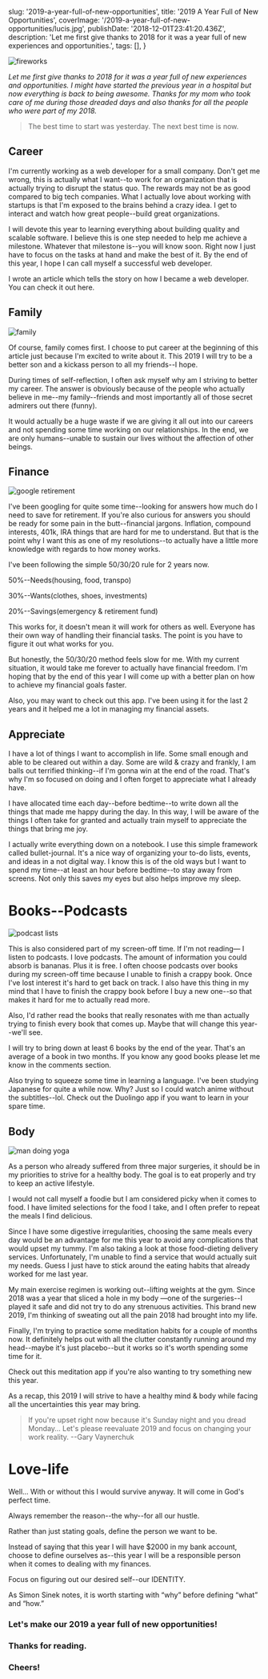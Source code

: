 
  slug: '2019-a-year-full-of-new-opportunities',
  title: '2019 A Year Full of New Opportunities',
  coverImage: '/2019-a-year-full-of-new-opportunities/lucis.jpg',
  publishDate: '2018-12-01T23:41:20.436Z',
  description:
    'Let me first give thanks to 2018 for it was a year full of new experiences and opportunities.',
  tags: [],
}

![fireworks](/img/blog/2019-a-year-full-of-new-opportunities/2019.jpg 'fireworks')

_Let me first give thanks to 2018 for it was a year full of new experiences and opportunities. I might have started the previous year in a hospital but now everything is back to being awesome. Thanks for my mom who took care of me during those dreaded days and also thanks for all the people who were part of my 2018._

> The best time to start was yesterday. The next best time is now.

## Career

I'm currently working as a web developer for a small company. Don't get me wrong, this is actually what I want--to work for an organization that is actually trying to disrupt the status quo. The rewards may not be as good compared to big tech companies. What I actually love about working with startups is that I'm exposed to the brains behind a crazy idea. I get to interact and watch how great people--build great organizations.

I will devote this year to learning everything about building quality and scalable software. I believe this is one step needed to help me achieve a milestone. Whatever that milestone is--you will know soon. Right now I just have to focus on the tasks at hand and make the best of it. By the end of this year, I hope I can call myself a successful web developer.

I wrote an article which tells the story on how I became a web developer. You can check it out here.

## Family

![family](/img/blog/2019-a-year-full-of-new-opportunities/family.jpg 'Family')

Of course, family comes first. I choose to put career at the beginning of this article just because I'm excited to write about it. This 2019 I will try to be a better son and a kickass person to all my friends--I hope.

During times of self-reflection, I often ask myself why am I striving to better my career. The answer is obviously because of the people who actually believe in me--my family--friends and most importantly all of those secret admirers out there (funny).

It would actually be a huge waste if we are giving it all out into our careers and not spending some time working on our relationships. In the end, we are only humans--unable to sustain our lives without the affection of other beings.

## Finance

![google retirement](/img/blog/2019-a-year-full-of-new-opportunities/search-retirement.png 'google retirement')

I've been googling for quite some time--looking for answers how much do I need to save for retirement. If you're also curious for answers you should be ready for some pain in the butt--financial jargons. Inflation, compound interests, 401k, IRA things that are hard for me to understand. But that is the point why I want this as one of my resolutions--to actually have a little more knowledge with regards to how money works.

I've been following the simple 50/30/20 rule for 2 years now.

50%--Needs(housing, food, transpo)

30%--Wants(clothes, shoes, investments)

20%--Savings(emergency & retirement fund)

This works for, it doesn't mean it will work for others as well. Everyone has their own way of handling their financial tasks. The point is you have to figure it out what works for you.

But honestly, the 50/30/20 method feels slow for me. With my current situation, it would take me forever to actually have financial freedom. I'm hoping that by the end of this year I will come up with a better plan on how to achieve my financial goals faster.

Also, you may want to check out this app. I've been using it for the last 2 years and it helped me a lot in managing my financial assets.

## Appreciate

I have a lot of things I want to accomplish in life. Some small enough and able to be cleared out within a day. Some are wild & crazy and frankly, I am balls out terrified thinking--if I'm gonna win at the end of the road. That's why I'm so focused on doing and I often forget to appreciate what I already have.

I have allocated time each day--before bedtime--to write down all the things that made me happy during the day. In this way, I will be aware of the things I often take for granted and actually train myself to appreciate the things that bring me joy.

I actually write everything down on a notebook. I use this simple framework called bullet-journal. It's a nice way of organizing your to-do lists, events, and ideas in a not digital way. I know this is of the old ways but I want to spend my time--at least an hour before bedtime--to stay away from screens. Not only this saves my eyes but also helps improve my sleep.

# Books--Podcasts

![podcast lists](/img/blog/2019-a-year-full-of-new-opportunities/podcasts.png 'podcast lists')

This is also considered part of my screen-off time. If I'm not reading— I listen to podcasts. I love podcasts. The amount of information you could absorb is bananas. Plus it is free. I often choose podcasts over books during my screen-off time because I unable to finish a crappy book. Once I've lost interest it's hard to get back on track. I also have this thing in my mind that I have to finish the crappy book before I buy a new one--so that makes it hard for me to actually read more.

Also, I'd rather read the books that really resonates with me than actually trying to finish every book that comes up. Maybe that will change this year--we'll see.

I will try to bring down at least 6 books by the end of the year. That's an average of a book in two months. If you know any good books please let me know in the comments section.

Also trying to squeeze some time in learning a language. I've been studying Japanese for quite a while now. Why? Just so I could watch anime without the subtitles--lol. Check out the Duolingo app if you want to learn in your spare time.

## Body

![man doing yoga](/img/blog/2019-a-year-full-of-new-opportunities/man-yoga.jpg 'man doing yoga')

As a person who already suffered from three major surgeries, it should be in my priorities to strive for a healthy body. The goal is to eat properly and try to keep an active lifestyle.

I would not call myself a foodie but I am considered picky when it comes to food. I have limited selections for the food I take, and I often prefer to repeat the meals I find delicious.

Since I have some digestive irregularities, choosing the same meals every day would be an advantage for me this year to avoid any complications that would upset my tummy. I'm also taking a look at those food-dieting delivery services. Unfortunately, I'm unable to find a service that would actually suit my needs. Guess I just have to stick around the eating habits that already worked for me last year.

My main exercise regimen is working out--lifting weights at the gym. Since 2018 was a year that sliced a hole in my body —one of the surgeries--I played it safe and did not try to do any strenuous activities. This brand new 2019, I'm thinking of sweating out all the pain 2018 had brought into my life.

Finally, I'm trying to practice some meditation habits for a couple of months now. It definitely helps out with all the clutter constantly running around my head--maybe it's just placebo--but it works so it's worth spending some time for it.

Check out this meditation app if you're also wanting to try something new this year.

As a recap, this 2019 I will strive to have a healthy mind & body while facing all the uncertainties this year may bring.

> If you're upset right now because it's Sunday night and you dread Monday…
> Let's please reevaluate 2019 and focus on changing your work reality.
> --Gary Vaynerchuk

# Love-life

Well… With or without this I would survive anyway. It will come in God's perfect time.

Always remember the reason--the why--for all our hustle.

Rather than just stating goals, define the person we want to be.

Instead of saying that this year I will have \$2000 in my bank account, choose to define ourselves as--this year I will be a responsible person when it comes to dealing with my finances.

Focus on figuring out our desired self--our IDENTITY.

As Simon Sinek notes, it is worth starting with “why” before defining “what” and “how.”

### Let's make our 2019 a year full of new opportunities!

### Thanks for reading.

### Cheers!

